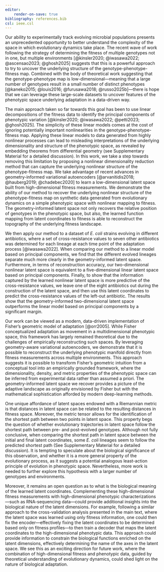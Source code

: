 ```yaml
---
editor:
    render-on-save: true
bibliography: references.bib
csl: ieee.csl
---
```


Our ability to experimentally track evolving microbial populations presents an
unprecedented opportunity to better understand the complexity of the space in
which evolutionary dynamics take place. The recent wave of work following the
strategy of determining the fitness of multiple genotypes not in one, but
multiple environments [@kinsler2020; @iwasawa2022; @ascensao2023; @ghosh2025]
suggests that this is a powerful approach to try to uncover the underlying
structure of the genotype-phenotype-fitness map. Combined with the body of
theoretical work suggesting that the genotype-phenotype map is
low-dimensional---meaning that a large number of genotypes result in a small
number of distinct phenotypes [@kaneko2015; @louis2016; @furusawa2018;
@russo2025b]---there is hope that we can leverage these large-scale datasets to
uncover features of the phenotypic space underlying adaptation in a data-driven
way.

The main approach taken so far towards this goal has been to use linear
decompositions of the fitness data to identify the principal components of
phenotypic variation [@kinsler2020; @iwasawa2022; @petti2023; @ghosh2025]. The
simplicity of these linear models comes at the cost of ignoring potentially
important nonlinearities in the genotype-phenotype-fitness map. Applying these
linear models to data generated from highly nonlinear processes can lead to
misleading interpretations of the underlying dimensionality and structure of the
phenotypic space, as revealed by embedding theorems from differential geometry
(see Supplementary Material for a detailed discussion). In this work, we take a
step towards removing this limitation by proposing a nonlinear dimensionality
reduction method that can capture the underlying nonlinear structure of the
phenotype-fitness map. We take advantage of recent advances in geometry-informed
variational autoencoders [@arvanitidis2018; @hauberg2019; @chadebec2020] to
learn a low-dimensional latent space built from high-dimensional fitness
measurements. We demonstrate the ability of our method to recover the underlying
nonlinear structure of the phenotype-fitness map on synthetic data generated
from evolutionary dynamics on a simple phenotypic space with nonlinear mapping
to fitness. The geometry-informed latent space not only recovers the relative
position of genotypes in the phenotypic space, but also, the learned function
mapping from latent coordinates to fitness is able to reconstruct the topography
of the underlying fitness landscape.

We then apply our method to a dataset of *E. coli* strains evolving in different
antibiotics, where a set of cross-resistance values to seven other antibiotics
was determined for each lineage at each time point of the adaptation process
[@iwasawa2022]. When comparing our method to a linear model based on principal
components, we find that the different evolved lineages separate much more
clearly in the geometry-informed latent space. Furthermore, in terms of
reconstruction accuracy, our two-dimensional nonlinear latent space is
equivalent to a five-dimensional linear latent space based on principal
components. Finally, to show that the information captured by the learned
nonlinear latent space is more predictive of the cross-resistance values, we
leave one of the eight antibiotics out during the construction of the latent
space, and then use this latent coordinates to predict the cross-resistance
values of the left-out antibiotic. The results show that the geometry-informed
two-dimensional latent space outperforms the linear model based on principal
components by a significant margin.

Our work can be viewed as a modern, data-driven implementation of Fisher's
geometric model of adaptation [@orr2005]. While Fisher conceptualized adaptation
as movement in a multidimensional phenotypic space, this framework has largely
remained theoretical due to the challenges of empirically reconstructing such
spaces. By leveraging geometry-aware variational autoencoders, we demonstrate
that it is possible to reconstruct the underlying phenotypic manifold directly
from fitness measurements across multiple environments. This approach suggests
it is possible to transform Fisher's geometric intuition from a conceptual tool
into an empirically grounded framework, where the dimensionality, density, and
metric properties of the phenotypic space can be inferred from experimental data
rather than assumed a priori. The geometry-informed latent space we recover
provides a picture of the adaptive landscape as originally envisioned by Fisher
but with the mathematical sophistication afforded by modern deep-learning
methods.

One unique affordance of latent spaces endowed with a Riemannian metric is that
distances in latent space can be related to the resulting distances in fitness
space. Moreover, the metric tensor allows for the identification of the shortest
path between two points in latent space. This property begs the question of
whether evolutionary trajectories in latent space follow the shortest path
between pre- and post-evolved genotypes. Although not fully conclusive, when
comparing the shortest path in latent space between the initial and final latent
coordinates, some *E. coli* lineages seem to follow the predicted shortest path
(See Supplementary Material for a detailed discussion). It is tempting to
speculate about the biological significance of this observation, and whether it
is a more general property of the evolutionary process, as it suggests a
potential analogous least-action principle of evolution in phenotypic space.
Nevertheless, more work is needed to further explore this hypothesis with a
larger number of genotypes and environments. 

Moreover, it remains an open question as to what is the biological meaning of
the learned latent coordinates. Complementing these high-dimensional fitness
measurements with high-dimensional phenotypic characterizations---such as
RNA-sequencing data---could provide additional insights into the biological
nature of the latent dimensions. For example, following a similar approach to
the cross-validation analysis presented in the main text, where the latent space
was learned using only fitness information, one could then fix the
encoder---effectively fixing the latent coordinates to be determined based only
on fitness profiles---to then train a decoder that maps the latent coordinates
to the high-dimensional phenotypic data. This approach could provide information
to constrain the biological functions enriched on the latent dimensions,
effectively determining the name of the axes in the latent space. We see this as
an exciting direction for future work, where the combination of high-dimensional
fitness and phenotypic data, guided by theoretical understanding of evolutionary
dynamics, could shed light on the nature of biological adaptation.
